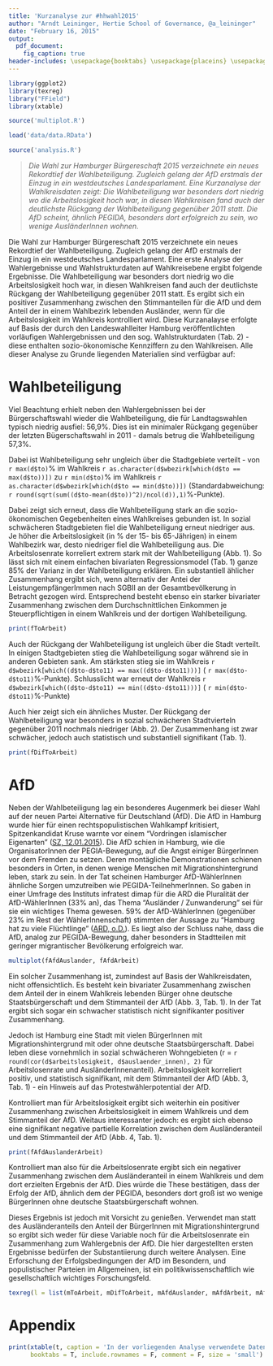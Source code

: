 ```yaml
---
title: 'Kurzanalyse zur #hhwahl2015'
author: "Arndt Leininger, Hertie School of Governance, @a_leininger"
date: "February 16, 2015"
output: 
  pdf_document:
    fig_caption: true
header-includes: \usepackage{booktabs} \usepackage{placeins} \usepackage[ngerman]{babel}
---
```


```r
library(ggplot2)
library(texreg)
library("FField")
library(xtable)

source('multiplot.R')
```

```r
load('data/data.RData')
```

```r
source('analysis.R')
```

>*Die Wahl zur Hamburger Bürgereschaft 2015 verzeichnete ein neues Rekordtief der Wahlbeteiligung. Zugleich gelang der AfD erstmals der Einzug in ein westdeutsches Landesparlament. Eine Kurzanalyse der Wahlkreisdaten zeigt: Die Wahlbeteiligung war besonders dort niedrig wo die Arbeitslosigkeit hoch war, in diesen Wahlkreisen fand auch der deutlichste Rückgang der Wahlbeteiligung gegenüber 2011 statt. Die AfD scheint, ähnlich PEGIDA, besonders dort erfolgreich zu sein, wo wenige AusländerInnen wohnen.*

Die Wahl zur Hamburger Bürgereschaft 2015 verzeichnete ein neues Rekordtief der Wahlbeteiligung. Zugleich gelang der AfD erstmals der Einzug in ein westdeutsches Landesparlament. Eine erste Analyse der Wahlergebnisse und Wahlstrukturdaten auf Wahlkreisebene ergibt folgende Ergebnisse. Die Wahlbeteiligung war besonders dort niedrig wo die Arbeitslosigkeit hoch war, in diesen Wahlkreisen fand auch der deutlichste Rückgang der Wahlbeteiligung gegenüber 2011 statt. Es ergibt sich ein positiver Zusammenhang zwischen den Stimmanteilen für die AfD und dem Anteil der in einem Wahlbezirk lebenden Ausländer, wenn für die Arbeitslosigkeit im Wahlkreis kontrolliert wird. Diese Kurzanalayse erfolgte auf Basis der durch den Landeswahlleiter Hamburg veröffentlichten vorläufigen Wahlergebnissen und den sog. Wahlstrukturdaten (Tab. 2) - diese enthalten sozio-ökonomische Kennziffern zu den Wahlkreisen. Alle dieser Analyse zu Grunde liegenden Materialien sind verfügbar auf: 

# Wahlbeteiligung

Viel Beachtung erhielt neben den Wahlergebnissen bei der Bürgerschaftswahl wieder die Wahlbeteiligung, die für Landtagswahlen typisch niedrig ausfiel: 56,9%. Dies ist ein minimaler Rückgang gegenüber der letzten Bügerschaftswahl in 2011 - damals betrug die Wahlbeteiligung 57,3%. 

Dabei ist Wahlbeteiligung sehr ungleich über die Stadtgebiete verteilt - von `r max(d$to)`% im Wahlkreis `r as.character(d$wbezirk[which(d$to == max(d$to))])` zu `r min(d$to)`% im Wahlkreis 
`r as.character(d$wbezirk[which(d$to == min(d$to))])` 
(Standardabweichung: `r round(sqrt(sum((d$to-mean(d$to))^2)/ncol(d)),1)`%-Punkte). 

Dabei zeigt sich erneut, dass die Wahlbeteiligung stark an die sozio-ökonomischen Gegebenheiten eines Wahlkreises gebunden ist. In sozial schwächeren Stadtgebieten fiel die Wahlbeteiligung erneut niedriger aus. Je höher die Arbeitslosigkeit (in % der 15- bis 65-Jährigen) in einem Wahlbezirk war, desto niedriger fiel die Wahlbeteiligung aus. Die Arbeitslosenrate korreliert extrem stark mit der Wahlbeteiligung (Abb. 1). So lässt sich mit einem einfachen bivariaten Regressionsmodel (Tab. 1) ganze 85% der Varianz in der Wahlbeteiligung erklären. Ein substantiell ählicher Zusammenhang ergibt sich, wenn alternativ der Antei der LeistungempfängerImmen nach SGBII an der Gesamtbevölkerung in Betracht gezogen wird. Entsprechend besteht ebenso ein starker bivariater Zusammenhang zwischen dem  Durchschnittlichen Einkommen je Steuerpflichtigen in einem Wahlkreis und der dortigen Wahlbeteiligung.

```r
print(fToArbeit)
```

Auch der Rückgang der Wahlbeteiligung ist ungleich über die Stadt verteilt. In einigen Stadtgebieten stieg die Wahlbeteiligung sogar während sie in anderen Gebieten sank. Am stärksten stieg sie im Wahlkreis  `r d$wbezirk[which((d$to-d$to11) == max((d$to-d$to11)))]` ( `r max(d$to-d$to11)`%-Punkte). Schlusslicht war erneut der Wahlkreis `r d$wbezirk[which((d$to-d$to11) == min((d$to-d$to11)))]` ( `r min(d$to-d$to11)`%-Punkte) 

Auch hier zeigt sich ein ähnliches Muster. Der Rückgang der Wahlbeteiligung war besonders in sozial schwächeren Stadtvierteln gegenüber 2011 nochmals niedriger (Abb. 2). Der Zusammenhang ist zwar schwächer, jedoch auch statistisch und substantiell signifikant (Tab. 1).

```r
print(fDifToArbeit)
```


# AfD

Neben der Wahlbeteiligung lag ein besonderes Augenmerk bei dieser Wahl auf der neuen Partei Alternative für Deutschland (AfD). Die AfD in Hamburg wurde hier für einen rechtspopulistischen Wahlkampf kritisiert, Spitzenkandidat Kruse warnte vor einem "Vordringen islamischer Eigenarten" ([SZ, 12.01.2015](http://www.sueddeutsche.de/politik/alternative-fuer-deutschland-in-hamburg-wahlkampf-mit-islamkritik-1.2300461)). Die AfD schien in Hamburg, wie die OrganisatorInnen der PEGIA-Bewegung, auf die Angst einiger BürgerInnen vor dem Fremden zu setzen. Deren montägliche Demonstrationen schienen besonders in Orten, in denen wenige Menschen mit Migrationshintergrund leben, stark zu sein. In der Tat scheinen Hamburger AfD-WählerInnen ähnliche Sorgen umzutreiben wie PEGIDA-TeilnehmerInnen. So gaben in einer Umfrage des Instituts infratest dimap für die ARD die Pluralität der AfD-WählerInnen (33% an), das Thema "Ausländer / Zunwanderung" sei für sie ein wichtiges Thema gewesen. 59% der AfD-WählerInnen (gegenüber 23% im Rest der WählerInnenschaft) stimmten der Aussage zu "Hamburg hat zu viele Flüchtlinge" ([ARD, o.D.](http://wahl.tagesschau.de/wahlen/2015-02-15-LT-DE-HH/umfrage-afd.shtml)). Es liegt also der Schluss nahe, dass die AfD, analog zur PEGIDA-Bewegung, daher besonders in Stadtteilen mit geringer migrantischer Bevölkerung erfolgreich war.

```r
multiplot(fAfdAuslander, fAfdArbeit)
```

Ein solcher Zusammenhang ist, zumindest auf Basis der Wahlkreisdaten, nicht offensichtlich. Es besteht kein bivariater Zusammenhang zwischen dem Anteil der in einem Wahlkreis lebenden Bürger ohne deutsche Staatsbürgerschaft und dem Stimmanteil der AfD (Abb. 3, Tab. 1). In der Tat ergibt sich sogar ein schwacher statistisch nicht signifikanter positiver Zusammenhang. 

Jedoch ist Hamburg eine Stadt mit vielen BürgerInnen mit Migrationshintergrund mit oder ohne deutsche Staatsbürgerschaft. Dabei leben  diese vornehmlich in sozial schwächeren Wohngebieten (r = `r round(cor(d$arbeitslosigkeit, d$auslaender_innen), 2)` für Arbeitslosenrate und AusländerInnenanteil). Arbeitslosigkeit korreliert positiv, und statistisch signifikant, mit dem Stimmanteil der AfD (Abb. 3, Tab. 1) - ein Hinweis auf das Protestwählerpotential der AfD.

Kontrolliert man für Arbeitslosigkeit ergibt sich weiterhin ein positiver Zusammenhang zwischen Arbeitslosigkeit in eimem Wahlkreis und dem Stimmanteil der AfD. Weitaus interessanter jedoch: es ergibt sich ebenso eine signifikant negative partielle Korrelation zwischen dem Ausländeranteil und dem Stimmanteil der AfD (Abb. 4, Tab. 1). 

```r
print(fAfdAuslanderArbeit)
```

Kontrolliert man also für die Arbeitslosenrate ergibt sich ein negativer Zusammenhang zwischen dem Ausländeranteil in einem Wahlkreis und dem dort erzielten Ergebnis der AfD. Dies würde die These bestätigen, dass der Erfolg der AfD, ähnlich dem der PEGIDA, besonders dort groß ist wo wenige BürgerInnen ohne deutsche Staatsbürgerschaft wohnen. 

Dieses Ergebnis ist jedoch mit Vorsicht zu genießen. Verwendet man statt des Ausländeranteils den Anteil der BürgerInnen mit Migrationshintergrund so ergibt sich weder für diese Variable noch für die Arbeitslosenrate ein Zusammenhang zum Wahlergebnis der AfD. Die hier dargestellten ersten Ergebnisse bedürfen der Substantiierung durch weitere Analysen. Eine Erforschung der Erfolgsbedingungen der AfD im Besondern, und populistischer Parteien im Allgemeinen, ist ein politikwissenschaftlich wie gesellschaftlich wichtiges Forschungsfeld.

```r
texreg(l = list(mToArbeit, mDifToArbeit, mAfdAuslander, mAfdArbeit, mAfdAuslanderArbeit), custom.coef.names = c('(Konstante)', 'Arbeitslosigkeit', 'Ausländeranteil'), reorder.coef = c(2,3,1), bold = 0.05, custom.model.names = c('Wahlbeteiligung', '$\\Delta$Wahlbeteiligung', 'AfD', 'AfD', 'AfD'), custom.gof.names = c(NA, 'Angep. R²', 'N'), caption = 'Regressionsmodelle. Abhängige Variablen sind die Wahlbeteiligung in \\%, die Veränderung der Wahlbeteiligung im Vergleich zu 2011 in \\%-Punkten, sowie der Stimmanteil der AfD in \\%.')
```


# Appendix

```r
print(xtable(t, caption = 'In der vorliegenden Analyse verwendete Daten. Umfassendere Daten im GitHub Repository.'), 
      booktabs = T, include.rownames = F, comment = F, size = 'small')
```

